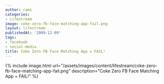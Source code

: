 ```yaml
---
author: rami
categories:
- Lifestream
image: coke-zero-fb-face-matching-app-fail.png
layout: lifestream
publishedAt: '2009-12-09'
tags:
- facebook
- social-media
title: Coke Zero FB Face Matching App = FAIL!
---
```


{% include image.html url="/assets/images/content/lifestream/coke-zero-fb-face-matching-app-fail.png" description="Coke Zero FB Face Matching App = FAIL!" %}